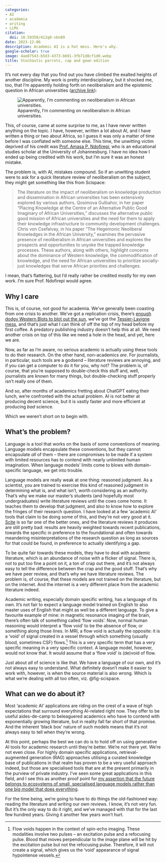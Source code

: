 ```yaml
---
categories:
- AI
- academia
- writing
- LLMs
citation:
  doi: 10.59350/412q0-sbn89
date: 2023-12-06
description: Academic AI is a hot mess. Here's why.
google-scholar: true
image: 4ae87543-b5d3-4373-b691-3fb71d8cf1d0.webp
title: Stochastic parrots, cap and gown edition
---
```


It's not every day that you find out you have climbed the exalted heights of another discipline. My work is pretty interdisciplinary, but it shocked me, too, that I'm apparently holding forth on neoliberalism and the epistemic question in African universities ([archive link](https://archive.is/MgSAW)):

![Apparently, I'm commenting on neoliberalism in African universities.](scispace.png){#fig-scispace}

This, of course, came at some surprise to me, as I have never written anything on the topic. I have, however, written a lot about AI, and I have written a thing or two about Africa, so I guess it was only a matter of time before I was conflated with someone else. This time, the unwitting victim deprived of his credit was [Prof. Amasa P. Ndofirepi](https://www.uj.ac.za/members/prof-amasa-philip-ndofirepi/), who is an educational studies scholar at the University of Johannesburg. I have no idea how I ended up being credited with his work, but I'm sure it was an honest mistake.

The problem is, with AI, mistakes compound. So if an unwitting student were to ask for a quick literature review of neoliberalism on the subject, they might get something like this from Scispace:

> The literature on the impact of neoliberalism on knowledge production and dissemination in African universities has been extensively explored by various authors. Qosimova Gulbahor, in her paper "Placing Knowledge at the Centre of an Alternative Public Good Imaginary of African Universities," discusses the alternative public good mission of African universities and the need for them to apply their knowledge infrastructure to community development challenges. Chris von Csefalvay, in his paper "The Hegemonic Neoliberal Knowledges in the African University," examines the pervasive presence of neoliberalism in African universities and explores the prospects and opportunities to unyoke the trapped knowledge processes. These authors, along with others, highlight concerns about the dominance of Western knowledge, the commodification of knowledge, and the need for African universities to prioritize socially-just knowledges that serve African priorities and challenges.

I mean, that's flattering, but I'd really rather be credited mostly for my own work. I'm sure Prof. Ndofirepi would agree.


## Why I care

This is, of course, not good for academia. We've generally been coasting from one crisis to another. We've got a replication crisis, there's [enough dodgy Western Blots to blot out the sun](https://retractionwatch.com/2020/09/30/author-says-misguided-efforts-for-the-ideal-western-blot-led-to-the-withdrawal-of-these-studies/), we've got the [Tessier-Lavigne mess](https://www.statnews.com/2023/07/19/marc-tessier-lavigne-stanford-president-resignation/), and that's just what I can think of off the top of my head before my first coffee. A predatory publishing industry doesn't help this at all. We need another crisis on top of this like we need a hole in the head, and yet, here we are.

Now, as far as I'm aware, no serious academic is actually using these tools to do their research. On the other hand, non-academics _are_. For journalists, in particular, such tools are a godsend -- literature reviews are annoying, and if you can get a computer to do it for you, why not? The problem is, of course, that you're supposed to double-check this stuff and, well, journalists are known for many things, but double-checking stuff properly isn't really one of them.

And so, after months of academics fretting about ChatGPT eating their lunch, we're confronted with the actual problem. AI is not better at producing decent science, but it is vastly faster and more efficient at producing _bad_ science.

Which we weren't short on to begin with.


## What's the problem?

Language is a tool that works on the basis of some conventions of meaning. Language models encapsulate these conventions, but they cannot encapsulate _all_ of them -- there are compromises to be made if a system with limited resources has to contend with nearly unlimited human imagination. When language models' limits come to blows with domain-specific language, we get into trouble.

Language models are really weak at one thing: reasoned judgment. As a scientist, you are trained to exercise this kind of reasoned judgment in determining what is, and what isn't, worth considering as an authority. That's why we make our master's students (and hopefully most undergraduates) write literature reviews until the cows come home. It teaches them to develop that judgment, and also to know how to explore the fringes of their research question. I have looked at a few 'academic AI' tools that claim to be doing some of this, and they're not very good at it. [Scite](https://scite.ai) is so far one of the better ones, and the literature reviews it produces are still pretty bad: results are heavily weighted towards recent publications, towards the specific in preference to the foundational and often towards meandering misinterpretations of the research question as long as sources for that could be found, in preference to actually identifying a gap.

To be quite fair towards these models, they have to deal with academic literature, which is an abundance of noise with a flicker of signal. There is, not to put too fine a point on it, a ton of crap out there, and it's not always easy to tell the difference between the crap and the good stuff. That's why we have peer review, and that's why we have literature reviews. The problem is, of course, that these models are not trained on the literature, but on the internet. And the internet is a very different place from the academic literature indeed.

Academic writing, especially domain specific writing, has a language of its own. It's not fair to expect a language model trained on English to also master uses of English that might as well be a different language. To give a favourite example of mine: in magnetic resonance imaging of the brain, there's often talk of something called 'flow voids'. Now, normal human reasoning would interpret a 'flow void' to be the absence of flow, or something along those lines. In MRI, a flow void is actually the opposite: it is a 'void' of signal created in a vessel through which something (usually blood, sometimes CSF) flows.^[Flow voids happen in the context of spin-echo imaging. These modalities involve two pulses – an excitation pulse and a refocusing pulse. Blood that moves perpendicular to the image plane will be hit by the excitation pulse but not the refocusing pulse. Therefore, it will not create a signal, which gives us the 'void' appearance of signal hypointense vessels.] This is a very specific term that has a very specific meaning in a very specific context. A language model, however, would not know that. It would assume that a 'flow void' is (de)void of flow.

Just about _all_ of science is like that. We have a language of our own, and it's not always easy to understand. What definitely doesn't make it easier to work with, however, is when the source material is also wrong. Which is what we're dealing with all too often, viz. @fig-scispace.


## What can we do about it?

Most 'academic AI' applications are riding on the crest of a wave of high expectations that surround everything AI-related right now. They offer to be useful aides-de-camp to beleaguered academics who have to contend with exponentially growing literature, but in reality fall far short of that promise. And the inherent 'black box' nature of such models means that it's not always easy to tell when they're wrong.

At this point, perhaps the best we can do is to hold off on using generative AI tools for academic research until they're better. We're not there yet. We're not even close. For highly domain specific applications, retrieval-augmented generation (RAG) approaches utilising a curated knowledge base of publications in that realm has proven to be a very useful approach indeed, but those are specialised tools that are at the present primarily in the purview of private industry. I've seen some great applications in this field, and I see this as another proof point for [my assertion that the future belongs to ecosystems of small, specialised language models rather than one big model that does everything](../team-of-rivals/).

For the time being, we're going to have to do things the old-fashioned way: reading the literature and writing our own reviews. I know, it's not very fun. But it's the only way to do it right, and we've managed with that for the last few hundred years. Giving it another few years won't hurt.